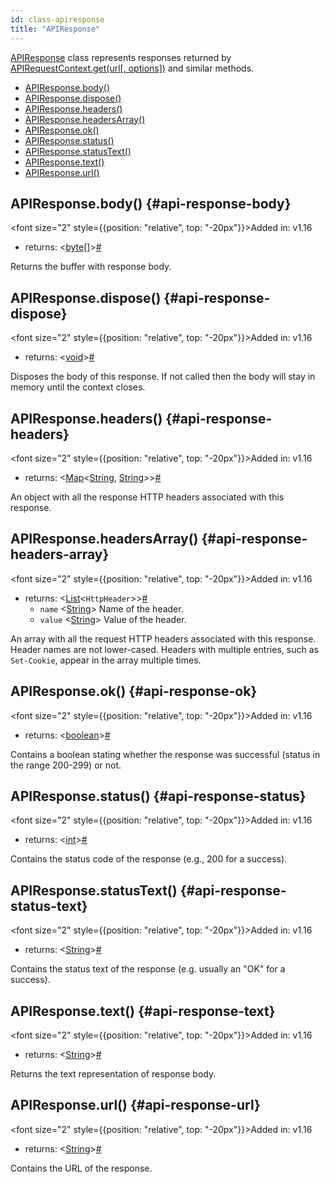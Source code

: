 ```yaml
---
id: class-apiresponse
title: "APIResponse"
---
```


[APIResponse] class represents responses returned by [APIRequestContext.get(url[, options])](/api/class-apirequestcontext.mdx#api-request-context-get) and similar methods.


- [APIResponse.body()](/api/class-apiresponse.mdx#api-response-body)
- [APIResponse.dispose()](/api/class-apiresponse.mdx#api-response-dispose)
- [APIResponse.headers()](/api/class-apiresponse.mdx#api-response-headers)
- [APIResponse.headersArray()](/api/class-apiresponse.mdx#api-response-headers-array)
- [APIResponse.ok()](/api/class-apiresponse.mdx#api-response-ok)
- [APIResponse.status()](/api/class-apiresponse.mdx#api-response-status)
- [APIResponse.statusText()](/api/class-apiresponse.mdx#api-response-status-text)
- [APIResponse.text()](/api/class-apiresponse.mdx#api-response-text)
- [APIResponse.url()](/api/class-apiresponse.mdx#api-response-url)

## APIResponse.body() {#api-response-body}

<font size="2" style={{position: "relative", top: "-20px"}}>Added in: v1.16</font>

- returns:<a aria-hidden="true" tabindex="-1" class="list-anchor-link" id="api-response-body-return"/> &#60;[byte&#91;&#93;]&#62;<a href="#api-response-body-return" class="list-anchor">#</a>

Returns the buffer with response body.

## APIResponse.dispose() {#api-response-dispose}

<font size="2" style={{position: "relative", top: "-20px"}}>Added in: v1.16</font>

- returns:<a aria-hidden="true" tabindex="-1" class="list-anchor-link" id="api-response-dispose-return"/> &#60;[void]&#62;<a href="#api-response-dispose-return" class="list-anchor">#</a>

Disposes the body of this response. If not called then the body will stay in memory until the context closes.

## APIResponse.headers() {#api-response-headers}

<font size="2" style={{position: "relative", top: "-20px"}}>Added in: v1.16</font>

- returns:<a aria-hidden="true" tabindex="-1" class="list-anchor-link" id="api-response-headers-return"/> &#60;[Map]<[String], [String]>&#62;<a href="#api-response-headers-return" class="list-anchor">#</a>

An object with all the response HTTP headers associated with this response.

## APIResponse.headersArray() {#api-response-headers-array}

<font size="2" style={{position: "relative", top: "-20px"}}>Added in: v1.16</font>

- returns:<a aria-hidden="true" tabindex="-1" class="list-anchor-link" id="api-response-headers-array-return"/> &#60;[List]<`HttpHeader`>&#62;<a href="#api-response-headers-array-return" class="list-anchor">#</a>
  - `name` &#60;[String]&#62; Name of the header.
  - `value` &#60;[String]&#62; Value of the header.

An array with all the request HTTP headers associated with this response. Header names are not lower-cased. Headers with multiple entries, such as `Set-Cookie`, appear in the array multiple times.

## APIResponse.ok() {#api-response-ok}

<font size="2" style={{position: "relative", top: "-20px"}}>Added in: v1.16</font>

- returns:<a aria-hidden="true" tabindex="-1" class="list-anchor-link" id="api-response-ok-return"/> &#60;[boolean]&#62;<a href="#api-response-ok-return" class="list-anchor">#</a>

Contains a boolean stating whether the response was successful (status in the range 200-299) or not.

## APIResponse.status() {#api-response-status}

<font size="2" style={{position: "relative", top: "-20px"}}>Added in: v1.16</font>

- returns:<a aria-hidden="true" tabindex="-1" class="list-anchor-link" id="api-response-status-return"/> &#60;[int]&#62;<a href="#api-response-status-return" class="list-anchor">#</a>

Contains the status code of the response (e.g., 200 for a success).

## APIResponse.statusText() {#api-response-status-text}

<font size="2" style={{position: "relative", top: "-20px"}}>Added in: v1.16</font>

- returns:<a aria-hidden="true" tabindex="-1" class="list-anchor-link" id="api-response-status-text-return"/> &#60;[String]&#62;<a href="#api-response-status-text-return" class="list-anchor">#</a>

Contains the status text of the response (e.g. usually an "OK" for a success).

## APIResponse.text() {#api-response-text}

<font size="2" style={{position: "relative", top: "-20px"}}>Added in: v1.16</font>

- returns:<a aria-hidden="true" tabindex="-1" class="list-anchor-link" id="api-response-text-return"/> &#60;[String]&#62;<a href="#api-response-text-return" class="list-anchor">#</a>

Returns the text representation of response body.

## APIResponse.url() {#api-response-url}

<font size="2" style={{position: "relative", top: "-20px"}}>Added in: v1.16</font>

- returns:<a aria-hidden="true" tabindex="-1" class="list-anchor-link" id="api-response-url-return"/> &#60;[String]&#62;<a href="#api-response-url-return" class="list-anchor">#</a>

Contains the URL of the response.

[APIRequest]: /api/class-apirequest.mdx "APIRequest"
[APIRequestContext]: /api/class-apirequestcontext.mdx "APIRequestContext"
[APIResponse]: /api/class-apiresponse.mdx "APIResponse"
[APIResponseAssertions]: /test-assertions.mdx "APIResponseAssertions"
[Browser]: /api/class-browser.mdx "Browser"
[BrowserContext]: /api/class-browsercontext.mdx "BrowserContext"
[BrowserType]: /api/class-browsertype.mdx "BrowserType"
[ConsoleMessage]: /api/class-consolemessage.mdx "ConsoleMessage"
[Dialog]: /api/class-dialog.mdx "Dialog"
[Download]: /api/class-download.mdx "Download"
[ElementHandle]: /api/class-elementhandle.mdx "ElementHandle"
[FileChooser]: /api/class-filechooser.mdx "FileChooser"
[FormData]: /api/class-formdata.mdx "FormData"
[Frame]: /api/class-frame.mdx "Frame"
[FrameLocator]: /api/class-framelocator.mdx "FrameLocator"
[JSHandle]: /api/class-jshandle.mdx "JSHandle"
[Keyboard]: /api/class-keyboard.mdx "Keyboard"
[Locator]: /api/class-locator.mdx "Locator"
[LocatorAssertions]: /test-assertions.mdx "LocatorAssertions"
[Mouse]: /api/class-mouse.mdx "Mouse"
[Page]: /api/class-page.mdx "Page"
[PageAssertions]: /test-assertions.mdx "PageAssertions"
[Playwright]: /api/class-playwright.mdx "Playwright"
[PlaywrightAssertions]: /test-assertions.mdx "PlaywrightAssertions"
[PlaywrightException]: /api/class-playwrightexception.mdx "PlaywrightException"
[Request]: /api/class-request.mdx "Request"
[RequestOptions]: /api/class-requestoptions.mdx "RequestOptions"
[Response]: /api/class-response.mdx "Response"
[Route]: /api/class-route.mdx "Route"
[Selectors]: /api/class-selectors.mdx "Selectors"
[TimeoutError]: /api/class-timeouterror.mdx "TimeoutError"
[Touchscreen]: /api/class-touchscreen.mdx "Touchscreen"
[Tracing]: /api/class-tracing.mdx "Tracing"
[Video]: /api/class-video.mdx "Video"
[WebSocket]: /api/class-websocket.mdx "WebSocket"
[WebSocketFrame]: /api/class-websocketframe.mdx "WebSocketFrame"
[Worker]: /api/class-worker.mdx "Worker"
[Element]: https://developer.mozilla.org/en-US/docs/Web/API/element "Element"
[EvaluationArgument]: /evaluating.mdx#evaluation-argument "EvaluationArgument"
[Promise]: https://developer.mozilla.org/en-US/docs/Web/JavaScript/Reference/Global_Objects/Promise "Promise"
[iterator]: https://developer.mozilla.org/en-US/docs/Web/JavaScript/Reference/Iteration_protocols "Iterator"
[origin]: https://developer.mozilla.org/en-US/docs/Glossary/Origin "Origin"
[selector]: https://developer.mozilla.org/en-US/docs/Web/CSS/CSS_Selectors "selector"
[Serializable]: https://developer.mozilla.org/en-US/docs/Web/JavaScript/Reference/Global_Objects/JSON/stringify#Description "Serializable"
[UIEvent.detail]: https://developer.mozilla.org/en-US/docs/Web/API/UIEvent/detail "UIEvent.detail"
[UnixTime]: https://en.wikipedia.org/wiki/Unix_time "Unix Time"
[xpath]: https://developer.mozilla.org/en-US/docs/Web/XPath "xpath"

[boolean]: https://docs.oracle.com/javase/tutorial/java/nutsandbolts/datatypes.html "boolean"
[byte&#91;&#93;]: https://docs.oracle.com/javase/tutorial/java/nutsandbolts/datatypes.html "byte[]"
[Consumer]: https://docs.oracle.com/javase/8/docs/api/java/util/function/Consumer.html "Consumer"
[double]: https://docs.oracle.com/javase/tutorial/java/nutsandbolts/datatypes.html "double"
[InputStream]: https://docs.oracle.com/javase/8/docs/api/java/io/InputStream.html "InputStream"
[int]: https://docs.oracle.com/javase/tutorial/java/nutsandbolts/datatypes.html "int"
[List]: https://docs.oracle.com/javase/8/docs/api/java/util/List.html "List"
[Map]: https://docs.oracle.com/javase/8/docs/api/java/util/Map.html "Map"
[null]: https://docs.oracle.com/javase/specs/jls/se8/html/jls-3.html#jls-3.10.7 "null"
[Object]: https://docs.oracle.com/javase/8/docs/api/java/lang/Object.html "Object"
[Path]: https://docs.oracle.com/javase/8/docs/api/java/nio/file/Path.html "Path"
[Pattern]: https://docs.oracle.com/javase/8/docs/api/java/util/regex/Pattern.html "Pattern"
[Predicate]: https://docs.oracle.com/javase/8/docs/api/java/util/function/Predicate.html "Predicate"
[void]: https://docs.oracle.com/javase/tutorial/java/javaOO/methods.html "void"
[Runnable]: https://docs.oracle.com/javase/8/docs/api/java/lang/Runnable.html "Runnable"
[RuntimeException]: https://docs.oracle.com/javase/8/docs/api/java/lang/RuntimeException.html "RuntimeException"
[String]: https://docs.oracle.com/javase/8/docs/api/java/lang/String.html "String"

[all available image tags]: https://mcr.microsoft.com/en-us/product/playwright/java/about "all available image tags"
[Docker Hub]: https://hub.docker.com/_/microsoft-playwright-java "Docker Hub"
[Dockerfile.focal]: https://github.com/microsoft/playwright-java/blob/main/utils/docker/Dockerfile.focal "Dockerfile.focal"
